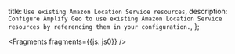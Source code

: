   title: `Use existing Amazon Location Service resources`,
  description: `Configure Amplify Geo to use existing Amazon Location Service resources by referencing them in your configuration.`,
};


<Fragments fragments={{js: js0}} />
